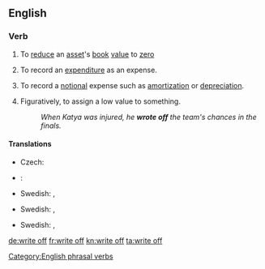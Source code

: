 {{also|writeoff|write-off}}
==English==

===Verb===
{{infl|en|verb|head=to [[write]] [[off]]}}

# {{accounting}} To [[reduce]] an [[asset]]'s [[book]] [[value]] to [[zero]]
# {{accounting}} To record an [[expenditure]] as an expense.
# {{accounting}} To record a [[notional]] expense such as [[amortization]] or [[depreciation]].
# Figuratively, to assign a low value to something.
#: ''When Katya was injured, he '''wrote off''' the team's chances in the finals.''

====Translations====
{{trans-top|to reduce an asset's book value to zero}}
* Czech: {{t-|cs|odepsat}}
* {{ttbc|es}}: {{t+|es|amortizar}}
{{trans-mid}}
* Swedish: {{t|sv|avskriva}}, {{t|sv|skriva av}}
{{trans-bottom}}

{{trans-top|to record an expenditure as an expense}}
* Swedish: {{t|sv|avskriva}}, {{t|sv|skriva av}}
{{trans-mid}}
{{trans-bottom}}

{{trans-top|to record a notional expense}}
* Swedish: {{t|sv|avskriva}}, {{t|sv|skriva av}}
{{trans-mid}}
{{trans-bottom}}

{{trans-top|to assign a low value to something}}
{{trans-mid}}
{{trans-bottom}}

[[Category:English phrasal verbs]]

[[de:write off]]
[[fr:write off]]
[[kn:write off]]
[[ta:write off]]